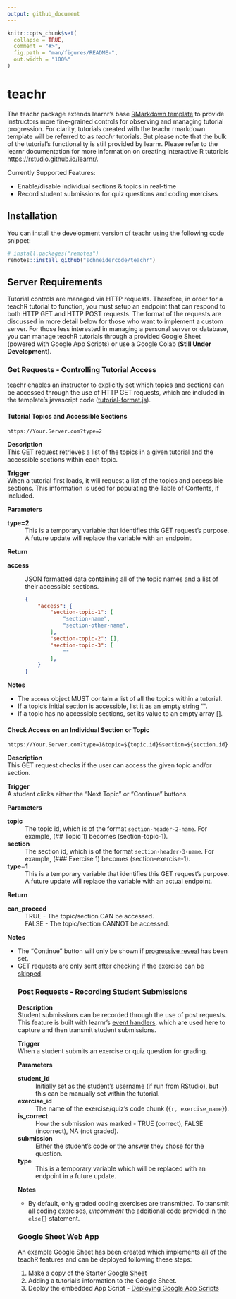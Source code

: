 ```yaml
---
output: github_document
---
```


<!-- README.md is generated from README.Rmd. Please edit that file -->

```r
knitr::opts_chunk$set(
  collapse = TRUE,
  comment = "#>",
  fig.path = "man/figures/README-",
  out.width = "100%"
)
```

# teachr

<!-- badges: start -->
<!-- badges: end -->

The teachr package extends learnr's base [RMarkdown template](https://pkgs.rstudio.com/learnr/articles/formats.html?q=template#custom-formats) 
to provide instructors more fine-grained controls for observing and managing tutorial progression. 
For clarity, tutorials created with the teachr rmarkdown template will be 
referred to as *teachr* tutorials. But please note that the bulk of the tutorial's 
functionality is still provided by learnr. Please refer to the learnr documentation 
for more information on creating interactive R tutorials [https://rstudio.github.io/learnr/](https://rstudio.github.io/learnr/).

Currently Supported Features:  
<ul>
 <li>Enable/disable individual sections & topics in real-time</li>
 <li>Record student submissions for quiz questions and coding exercises</li>
</ul>

## Installation

You can install the development version of teachr using the following code snippet:

``` r
# install.packages("remotes")
remotes::install_github("schneidercode/teachr")
```

## Server Requirements  

Tutorial controls are managed via HTTP requests. Therefore, in order for a teachR
tutorial to function, you must setup an endpoint that can respond to both HTTP GET and HTTP POST requests. 
The format of the requests are discussed in more detail below for those who want to 
implement a custom server. For those less interested in managing a personal server or database,
you can manage teachR tutorials through a provided Google Sheet (powered with Google App Scripts) or
use a Google Colab (**Still Under Development**).
 
### Get Requests - Controlling Tutorial Access 
teachr enables an instructor to explicitly set which topics and sections can be
 accessed through the use of HTTP GET requests, which are included in the template's
 javascript code ([tutorial-format.js](https://github.com/SchneiderCode/TeachR/blob/main/inst/rmarkdown/templates/tutorial/resources/tutorial-format.js)). 

#### Tutorial Topics and Accessible Sections

``` 
https://Your.Server.com?type=2
```

**Description**  
This GET request retrieves a list of the topics in a given tutorial and the accessible sections within each topic.

**Trigger**  
When a tutorial first loads, it will request a list of the topics and accessible sections. This information is used for populating the Table of Contents, if included.

**Parameters**  
<dl>
  <dt>**type=2**</dt>
  <dd>This is a temporary variable that identifies this GET request's purpose. A future update will replace the variable with an endpoint.</dd>
</dl>

**Return**  
<dl>
  <dt>**access**</dt>
  <dd>JSON formatted data containing all of the topic names and a list of their accessible sections.  
``` json  
{
    "access": {
        "section-topic-1": [
            "section-name",
            "section-other-name",
        ],
        "section-topic-2": [],
        "section-topic-3": [
            ""
        ],
    }
}
```
  </dd>
</dl>

**Notes**  
<ul>
  <li>The `access` object MUST contain a list of all the topics within a tutorial.</li>
  <li>If a topic's initial section is accessible, list it as an empty string "".</li>
  <li>If a topic has no accessible sections, set its value to an empty array [].</li>
</ul>

#### Check Access on an Individual Section or Topic 

``` 
https://Your.Server.com?type=1&topic=${topic.id}&section=${section.id}
```

**Description**  
This GET request checks if the user can access the given topic and/or section.  

**Trigger**  
A student clicks either the "Next Topic" or "Continue" buttons.  

**Parameters** 
<dl>
  <dt>**topic**</dt>
  <dd>The topic id, which is of the format `section-header-2-name`. For example, (## Topic 1) becomes (section-topic-1).</dd>
  <dt>**section**</dt>
  <dd>The section id, which is of the format `section-header-3-name`. For example, (### Exercise 1) becomes (section-exercise-1).</dd>
  <dt>**type=1**</dt>
  <dd>This is a temporary variable that identifies this GET request's purpose. A future update will replace the variable with an actual endpoint.</dd>
</dl>

**Return**  
<dl>
  <dt>**can_proceed**</dt>
  <dd>TRUE - The topic/section CAN be accessed.</dd>
  <dd>FALSE - The topic/section CANNOT be accessed.</dd>
</dl>

**Notes**  
<ul>
  <li>The "Continue" button will only be shown if [progressive reveal](https://pkgs.rstudio.com/learnr/articles/exercises.html?q=progress#progressive-reveal) has been set.</li>
  <li>GET requests are only sent after checking if the exercise can be [skipped](https://pkgs.rstudio.com/learnr/articles/exercises.html?q=progress#exercise-skipping).</li>


### Post Requests - Recording Student Submissions  

**Description**  
Student submissions can be recorded through the use of post requests. This feature is built
 with learnr's [event handlers](https://pkgs.rstudio.com/learnr/articles/publishing.html#event-handlers),
 which are used here to capture and then transmit student submissions. 
 
**Trigger**  
When a student submits an exercise or quiz question for grading.
 
**Parameters**
<dl>
  <dt>**student_id**</dt> 
  <dd>Initially set as the student's username (if run from RStudio), but this can be manually set within the tutorial.</dd>
  <dt>**exercise_id**</dt> 
  <dd>The name of the exercise/quiz's code chunk (````{r, exercise_name}````).</dd>
  <dt>**is_correct**</dt> 
  <dd>How the submission was marked - TRUE (correct), FALSE (incorrect), NA (not graded).</dd>
  <dt>**submission**</dt> 
  <dd>Either the student's code or the answer they chose for the question.</dd>
  <dt>**type**</dt> 
  <dd>This is a temporary variable which will be replaced with an endpoint in a future update.</dd>
</dl>

**Notes**   
<ul>
  <li> By default, only graded coding exercises are transmitted. To transmit all coding exercises, *uncomment*
 the additional code provided in the `else{}` statement.</li>
</ul>
 
### Google Sheet Web App
An example Google Sheet has been created which implements all of the teachR features and can be deployed following these steps:  

  1. Make a copy of the Starter [Google Sheet](https://docs.google.com/spreadsheets/d/1UJgTcXp5L3g75YGoTylM0GxFjdudELvIamwEuEDrMsU/copy)  
  2. Adding a tutorial's information to the Google Sheet.  
  3. Deploy the embedded App Script - [Deploying Google App Scripts](https://developers.google.com/apps-script/concepts/deployments)  
